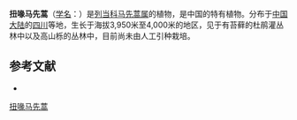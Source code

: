 {{Speciesbox
| name = 扭喙马先蒿
| status = 
| status_system = 
| image =
| genus = Pedicularis
| species = streptorhyncha
| authority = Tsoong
}}

'''扭喙马先蒿'''（[[学名|学名]]：{{lang|la|''Pedicularis streptorhyncha''}}）是[[列当科|列当科]][[马先蒿属|马先蒿属]]的植物，是中国的特有植物。分布于[[中国大陆|中国大陆]]的[[四川|四川]]等地，生长于海拔3,950米至4,000米的地区，见于有苔藓的杜鹃灌丛林中以及高山栎的丛林中，目前尚未由人工引种栽培。

== 参考文献 ==
<div class="references-small">
* {{cite web| url =http://www.bioinfo.cn/db05/KmzwSpecies.php?action=view&id=21481| title =扭喙马先蒿| work =《中国高等植物数据库全库》| publisher =中国科学院微生物研究所| author =昆明植物研究所| accessdate =2009-02-25| deadurl =yes| archiveurl =https://web.archive.org/web/20160305033355/http://www.bioinfo.cn/db05/KmzwSpecies.php?action=view&id=21481| archivedate =2016-03-05}}
</div>
{{Taxonbar|from=Q11076210}}

[[Category:马先蒿属|扭喙马先蒿]]


{{植物小作品}}